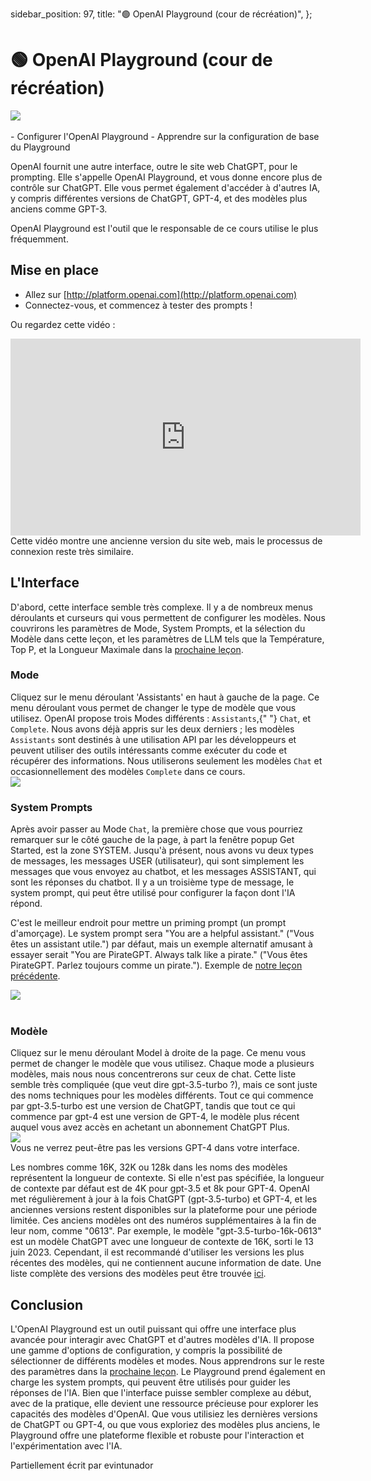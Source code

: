   sidebar_position: 97,
  title: "🟢 OpenAI Playground (cour de récréation)",
};

# 🟢 OpenAI Playground (cour de récréation)

<div style={{ textAlign: "center" }}>
  <Image
    src="/docs/assets/basics/openai_playground.webp"
    className="img-docs"
    width={2700}
    height={1342}
    style={{ width: "80%", margin: "auto" }}
  />
</div>
<br />

<Takeaways>
  - Configurer l'OpenAI Playground - Apprendre sur la configuration de base du
  Playground
</Takeaways>

OpenAI fournit une autre interface, outre le site web ChatGPT, pour le prompting. Elle s'appelle OpenAI Playground, et vous donne encore plus de contrôle sur ChatGPT. Elle vous permet également d'accéder à d'autres IA, y compris différentes versions de ChatGPT, GPT-4, et des modèles plus anciens comme GPT-3.

<Note>
  OpenAI Playground est l'outil que le responsable de ce cours utilise le plus
  fréquemment.
</Note>

## Mise en place

- Allez sur [http://platform.openai.com](http://platform.openai.com)
- Connectez-vous, et commencez à tester des prompts !

Ou regardez cette vidéo :

<iframe
  width="560"
  height="315"
  src="https://www.youtube.com/embed/6OD14rpokRw"
  title="Lecteur vidéo YouTube"
  frameBorder="0"
  allow="accelerometer; autoplay; clipboard-write; encrypted-media; gyroscope; picture-in-picture; web-share"
  allowFullScreen
></iframe>

<Note>
  Cette vidéo montre une ancienne version du site web, mais le processus de
  connexion reste très similaire.
</Note>

## L'Interface

D'abord, cette interface semble très complexe. Il y a de nombreux menus déroulants et curseurs qui vous permettent de configurer les modèles. Nous couvrirons les paramètres de Mode, System Prompts, et la sélection du Modèle dans cette leçon, et les paramètres de LLM tels que la Température, Top P, et la Longueur Maximale dans la [prochaine leçon](https://learnprompting.org/docs/basics/configuration_hyperparameters).

### Mode

<div className="flex flex-col sm:flex-row justify-between">
  <div>
    Cliquez sur le menu déroulant 'Assistants' en haut à gauche de la page. Ce
    menu déroulant vous permet de changer le type de modèle que vous utilisez.
    OpenAI propose trois Modes différents : <code>Assistants</code>,{" "}
    <code>Chat</code>, et <code>Complete</code>. Nous avons déjà appris sur les
    deux derniers ; les modèles <code>Assistants</code> sont destinés à une
    utilisation API par les développeurs et peuvent utiliser des outils
    intéressants comme exécuter du code et récupérer des informations. Nous
    utiliserons seulement les modèles <code>Chat</code> et occasionnellement des
    modèles <code>Complete</code> dans ce cours.
  </div>

  <div className="mt-4 sm:mt-0 sm:ml-auto">
    <Image
      src="/docs/assets/basics/openai_mode.webp"
      className="img-docs w-20 sm:w-auto"
      width={346}
      height={409}
      style={{ margin: "auto" }}
    />
  </div>
</div>

### System Prompts

Après avoir passer au Mode <code>Chat</code>, la première chose que vous pourriez remarquer sur le côté gauche de la page, à part la fenêtre popup Get Started, est la zone SYSTEM. Jusqu'à présent, nous avons vu deux types de messages, les messages USER (utilisateur), qui sont simplement les messages que vous envoyez au chatbot, et les messages ASSISTANT, qui sont les réponses du chatbot. Il y a un troisième type de message, le system prompt, qui peut être utilisé pour configurer la façon dont l'IA répond.

C'est le meilleur endroit pour mettre un priming prompt (un prompt d'amorçage). Le system prompt sera "You are a helpful assistant." ("Vous êtes un assistant utile.") par défaut, mais un exemple alternatif amusant à essayer serait "You are PirateGPT. Always talk like a pirate." ("Vous êtes PirateGPT. Parlez toujours comme un pirate."). Exemple de [notre leçon précédente](https://learnprompting.org/docs/basics/priming_prompt).

<div style={{ textAlign: "center" }}>
  <Image
    src="/docs/assets/basics/openai_system_prompt.webp"
    className="img-docs"
    width={2442}
    height={1438}
    style={{ width: "80%", margin: "auto" }}
  />
</div>
<br />

### Modèle

<div className="flex flex-col sm:flex-row justify-between">
  <div>
    Cliquez sur le menu déroulant Model à droite de la page. Ce menu vous permet
    de changer le modèle que vous utilisez. Chaque mode a plusieurs modèles,
    mais nous nous concentrerons sur ceux de chat. Cette liste semble très
    compliquée (que veut dire gpt-3.5-turbo ?), mais ce sont juste des noms
    techniques pour les modèles différents. Tout ce qui commence par
    gpt-3.5-turbo est une version de ChatGPT, tandis que tout ce qui commence
    par gpt-4 est une version de GPT-4, le modèle plus récent auquel vous avez
    accès en achetant un abonnement ChatGPT Plus.
  </div>

  <div className="mt-4 sm:mt-0 sm:ml-auto">
    <Image
      src="/docs/assets/basics/openai_model.webp"
      className="img-docs w-20 sm:w-auto"
      width={516}
      height={714}
      style={{ margin: "auto" }}
    />
  </div>
</div>

<Note>
  Vous ne verrez peut-être pas les versions GPT-4 dans votre interface.
</Note>

Les nombres comme 16K, 32K ou 128k dans les noms des modèles représentent la longueur de contexte. Si elle n'est pas spécifiée, la longueur de contexte par défaut est de 4K pour gpt-3.5 et 8k pour GPT-4. OpenAI met régulièrement à jour à la fois ChatGPT (gpt-3.5-turbo) et GPT-4, et les anciennes versions restent disponibles sur la plateforme pour une période limitée. Ces anciens modèles ont des numéros supplémentaires à la fin de leur nom, comme "0613". Par exemple, le modèle "gpt-3.5-turbo-16k-0613" est un modèle ChatGPT avec une longueur de contexte de 16K, sorti le 13 juin 2023. Cependant, il est recommandé d'utiliser les versions les plus récentes des modèles, qui ne contiennent aucune information de date. Une liste complète des versions des modèles peut être trouvée [ici](https://platform.openai.com/docs/models/gpt-4).

## Conclusion

L'OpenAI Playground est un outil puissant qui offre une interface plus avancée pour interagir avec ChatGPT et d'autres modèles d'IA. Il propose une gamme d'options de configuration, y compris la possibilité de sélectionner de différents modèles et modes. Nous apprendrons sur le reste des paramètres dans la [prochaine leçon](https://learnprompting.org/docs/basics/configuration_hyperparameters). Le Playground prend également en charge les system prompts, qui peuvent être utilisés pour guider les réponses de l'IA. Bien que l'interface puisse sembler complexe au début, avec de la pratique, elle devient une ressource précieuse pour explorer les capacités des modèles d'OpenAI. Que vous utilisiez les dernières versions de ChatGPT ou GPT-4, ou que vous exploriez des modèles plus anciens, le Playground offre une plateforme flexible et robuste pour l'interaction et l'expérimentation avec l'IA.

Partiellement écrit par evintunador
